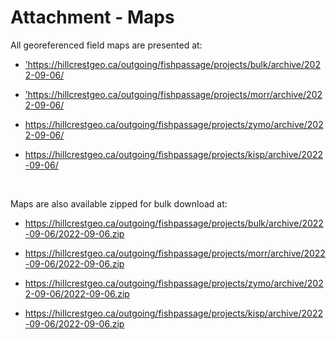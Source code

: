 

#  **Attachment - Maps** {-#attach-maps}

All georeferenced field maps are presented at: 

  * ['https://hillcrestgeo.ca/outgoing/fishpassage/projects/bulk/archive/2022-09-06/](https://hillcrestgeo.ca/outgoing/fishpassage/projects/bulk/archive/2022-09-06/) 
  
  * ['https://hillcrestgeo.ca/outgoing/fishpassage/projects/morr/archive/2022-09-06/](https://hillcrestgeo.ca/outgoing/fishpassage/projects/morr/archive/2022-09-06/) 
  
  * [https://hillcrestgeo.ca/outgoing/fishpassage/projects/zymo/archive/2022-09-06/](https://hillcrestgeo.ca/outgoing/fishpassage/projects/zymo/archive/2022-09-06/) 
  
  * [https://hillcrestgeo.ca/outgoing/fishpassage/projects/kisp/archive/2022-09-06/](https://hillcrestgeo.ca/outgoing/fishpassage/projects/kisp/archive/2022-09-06/) 

<br>

Maps are also available zipped for bulk download at:

  * [https://hillcrestgeo.ca/outgoing/fishpassage/projects/bulk/archive/2022-09-06/2022-09-06.zip](https://hillcrestgeo.ca/outgoing/fishpassage/projects/bulk/archive/2022-09-06/2022-09-06.zip)
  
  * [https://hillcrestgeo.ca/outgoing/fishpassage/projects/morr/archive/2022-09-06/2022-09-06.zip](https://hillcrestgeo.ca/outgoing/fishpassage/projects/morr/archive/2022-09-06/2022-09-06.zip)
  
  * [https://hillcrestgeo.ca/outgoing/fishpassage/projects/zymo/archive/2022-09-06/2022-09-06.zip](https://hillcrestgeo.ca/outgoing/fishpassage/projects/zymo/archive/2022-09-06/2022-09-06.zip)
    
  * [https://hillcrestgeo.ca/outgoing/fishpassage/projects/kisp/archive/2022-09-06/2022-09-06.zip](https://hillcrestgeo.ca/outgoing/fishpassage/projects/kisp/archive/2022-09-06/2022-09-06.zip)

  
  
  
  
  


